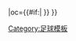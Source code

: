 {{fb team |t=克桑西 |tan=克桑西竞技俱乐部 |tc=GRE |abb={{#if:{{{abb|}}}|XAN{{0}}}} |oc={{#if:{{{oc|}}}|{{{oc}}} }} }}<!--
--><noinclude>[[Category:足球模板]]</noinclude>